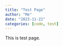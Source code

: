 ```yaml
---
title: "Test Page"
author: "Me"
date: "2023-11-22"
categories: [code, test]
---
```


This is test page.

